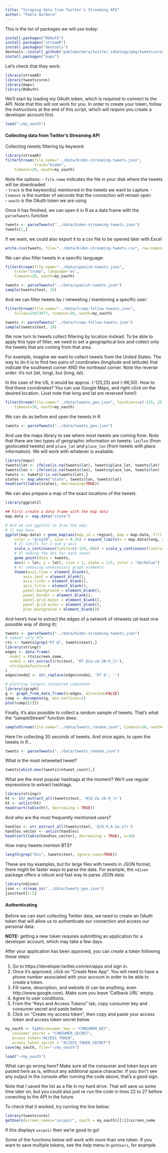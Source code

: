 ```yaml
---
title: "Scraping data from Twitter's Streaming API"
author: "Pablo Barbera"
---
```


This is the list of packages we will use today:

```r
install.packages("ROAuth")
install.packages("streamR")
install.packages("devtools")
devtools::install_github("pablobarbera/twitter_ideology/pkg/tweetscores")
install.packages("maps")
```

Let's check that they work:

```r
library(streamR)
library(tweetscores)
library(maps)
library(ROAuth)
```

We'll start by loading my OAuth token, which is required to connect to the API. Note that this will not work for you. In order to create your token, follow the instructions at the end of this script, which will require you create a developer account first.

```r
load("~/my_oauth")
```


#### Collecting data from Twitter's Streaming API

Collecting tweets filtering by keyword:

```r
library(streamR)
filterStream(file.name="../data/biden-streaming-tweets.json", 
             track="biden", 
    timeout=20, oauth=my_oauth)
```

Note the options:
- `file.name` indicates the file in your disk where the tweets will be downloaded  
- `track` is the keyword(s) mentioned in the tweets we want to capture.
- `timeout` is the number of seconds that the connection will remain open  
- `oauth` is the OAuth token we are using

Once it has finished, we can open it in R as a data frame with the `parseTweets` function
```r
tweets <- parseTweets("../data/biden-streaming-tweets.json")
tweets[1,]
```

If we want, we could also export it to a csv file to be opened later with Excel
```r
write.csv(tweets, file="../data/biden-streaming-tweets.csv", row.names=FALSE)
```

We can also filter tweets in a specific language:

```r
filterStream(file.name="../data/spanish-tweets.json", 
	track="trump", language='es',
    timeout=20, oauth=my_oauth)

tweets <- parseTweets("../data/spanish-tweets.json")
sample(tweets$text, 10)
```

And we can filter tweets by / retweeting / mentioning a specific user:

```r
filterStream(file.name="../data/trump-follow-tweets.json", 
	follow=25073877, timeout=10, oauth=my_oauth)

tweets <- parseTweets("../data/trump-follow-tweets.json")
sample(tweets$text, 10)
```

We now turn to tweets collect filtering by location instead. To be able to apply this type of filter, we need to set a geographical box and collect only the tweets that are coming from that area.

For example, imagine we want to collect tweets from the United States. The way to do it is to find two pairs of coordinates (longitude and latitude) that indicate the southwest corner AND the northeast corner. Note the reverse order: it's not (lat, long), but (long, lat).

In the case of the US, it would be approx. (-125,25) and (-66,50). How to find these coordinates? You can use Google Maps, and right-click on the desired location. (Just note that long and lat are reversed here!)

```r
filterStream(file.name="../data/tweets_geo.json", locations=c(-125, 25, -66, 50), 
    timeout=30, oauth=my_oauth)
```

We can do as before and open the tweets in R
```r
tweets <- parseTweets("../data/tweets_geo.json")
```

And use the maps library to see where most tweets are coming from. Note that there are two types of geographic information on tweets: `lat`/`lon` (from geolocated tweets) and `place_lat` and `place_lon` (from tweets with place information). We will work with whatever is available.

```r
library(maps)
tweets$lat <- ifelse(is.na(tweets$lat), tweets$place_lat, tweets$lat)
tweets$lon <- ifelse(is.na(tweets$lon), tweets$place_lon, tweets$lon)
tweets <- tweets[!is.na(tweets$lat),]
states <- map.where("state", tweets$lon, tweets$lat)
head(sort(table(states), decreasing=TRUE))
```

We can also prepare a map of the exact locations of the tweets.

```r
library(ggplot2)

## First create a data frame with the map data 
map.data <- map_data("state")

# And we use ggplot2 to draw the map:
# 1) map base
ggplot(map.data) + geom_map(aes(map_id = region), map = map.data, fill = "grey90", 
    color = "grey50", size = 0.25) + expand_limits(x = map.data$long, y = map.data$lat) + 
    # 2) limits for x and y axis
    scale_x_continuous(limits=c(-125,-66)) + scale_y_continuous(limits=c(25,50)) +
    # 3) adding the dot for each tweet
    geom_point(data = tweets, 
    aes(x = lon, y = lat), size = 1, alpha = 1/5, color = "darkblue") +
    # 4) removing unnecessary graph elements
    theme(axis.line = element_blank(), 
    	axis.text = element_blank(), 
    	axis.ticks = element_blank(), 
        axis.title = element_blank(), 
        panel.background = element_blank(), 
        panel.border = element_blank(), 
        panel.grid.major = element_blank(), 
        panel.grid.minor = element_blank(), 
        plot.background = element_blank()) 
```

And here's how to extract the edges of a network of retweets (at least one possible way of doing it):

```r
tweets <- parseTweets("../data/biden-streaming-tweets.json")
# subset only RTs
rts <- tweets[grep("RT @", tweets$text),]
library(stringr)
edges <- data.frame(
  node1 = rts$screen_name,
  node2 = str_extract(rts$text, 'RT @[a-zA-Z0-9_]+'),
  stringsAsFactors=F
)
edges$node2 <- str_replace(edges$node2, 'RT @', '')

# plotting largest connected component
library(igraph)
g <- graph_from_data_frame(d=edges, directed=FALSE)
comp <- decompose(g, min.vertices=2)
plot(comp[[1]])

```

Finally, it's also possible to collect a random sample of tweets. That's what the "sampleStream" function does:

```r
sampleStream(file.name="../data/tweets_random.json", timeout=30, oauth=my_oauth)
```

Here I'm collecting 30 seconds of tweets. And once again, to open the tweets in R...
```r
tweets <- parseTweets("../data/tweets_random.json")
```

What is the most retweeted tweet?
```r
tweets[which.max(tweets$retweet_count),]
```

What are the most popular hashtags at the moment? We'll use regular expressions to extract hashtags.
```r
library(stringr)
ht <- str_extract_all(tweets$text, '#[A-Za-z0-9_]+')
ht <- unlist(ht)
head(sort(table(ht), decreasing = TRUE))
```

And who are the most frequently mentioned users?

```r
handles <- str_extract_all(tweets$text, '@[0-9_A-Za-z]+')
handles_vector <- unlist(handles)
head(sort(table(handles_vector), decreasing = TRUE), n=10)
```

How many tweets mention BTS?
```r
length(grep("bts", tweets$text, ignore.case=TRUE))
```

These are toy examples, but for large files with tweets in JSON format, there might be faster ways to parse the data. For example, the `ndjson` package offers a robust and fast way to parse JSON data:

```r
library(ndjson)
json <- stream_in("../data/tweets_geo.json")
json$text[1:5]
```


#### Authenticating

Before we can start collecting Twitter data, we need to create an OAuth token that will allow us to authenticate our connection and access our personal data.

**NOTE:** getting a new token requires submitting an application for a developer account, which may take a few days.

After your application has been approved, you can create a token following these steps:

1. Go to https://developer.twitter.com/en/apps and sign in.  
2. Once it's approved, click on "Create New App". You will need to have a phone number associated with your account in order to be able to create a token.  
3. Fill name, description, and website (it can be anything, even http://www.google.com). Make sure you leave 'Callback URL' empty.
4. Agree to user conditions.  
5. From the "Keys and Access Tokens" tab, copy consumer key and consumer secret and paste below
6. Click on "Create my access token", then copy and paste your access token and access token secret below

```r
my_oauth <- list(consumer_key = "CONSUMER_KEY",
   consumer_secret = "CONSUMER_SECRET",
   access_token="ACCESS_TOKEN",
   access_token_secret = "ACCESS_TOKEN_SECRET")
save(my_oauth, file="~/my_oauth")
```
```r
load("~/my_oauth")
```

What can go wrong here? Make sure all the consumer and token keys are pasted here as is, without any additional space character. If you don't see any output in the console after running the code above, that's a good sign.

Note that I saved the list as a file in my hard drive. That will save us some time later on, but you could also just re-run the code in lines 22 to 27 before conecting to the API in the future.

To check that it worked, try running the line below:

```r
library(tweetscores)
getUsers(screen_names="uscpoir", oauth = my_oauth)[[1]]$screen_name
```

If this displays `uscpoir` then we're good to go!

Some of the functions below will work with more than one token. If you want to save multiple tokens, see the help menu in `getUsers`, for example.

